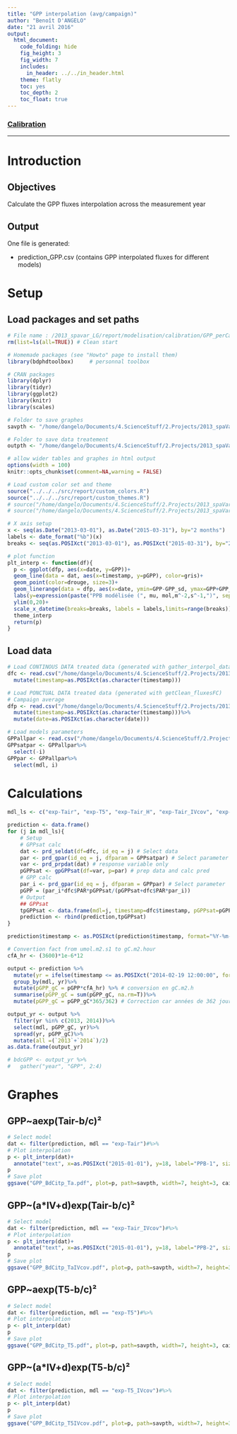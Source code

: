 ```yaml
---
title: "GPP interpolation (avg/campaign)"
author: "Benoît D'ANGELO"
date: "21 avril 2016"
output:
  html_document:
    code_folding: hide
    fig_height: 3
    fig_width: 7
    includes:
      in_header: ../../in_header.html
    theme: flatly
    toc: yes
    toc_depth: 2
    toc_float: true
---
```


<h3><a href="../mod_toc.html"> Calibration </a></h3>
***

# Introduction

## Objectives

Calculate the GPP fluxes interpolation across the measurement year

## Output

One file is generated:

* prediction_GPP.csv (contains GPP interpolated fluxes for different models)

# Setup

## Load packages and set paths

```r
# File name : /2013_spavar_LG/report/modelisation/calibration/GPP_perCampaign_int.Rmd
rm(list=ls(all=TRUE)) # Clean start

# Homemade packages (see "Howto" page to install them)
library(bdphdtoolbox)     # personnal toolbox

# CRAN packages
library(dplyr)
library(tidyr)
library(ggplot2)
library(knitr)
library(scales)

# Folder to save graphes
savpth <- "/home/dangelo/Documents/4.ScienceStuff/2.Projects/2013_spaVar_LG/graphs/carbonbalance/ecosyst/interpolation"

# Folder to save data treatement
outpth <- "/home/dangelo/Documents/4.ScienceStuff/2.Projects/2013_spaVar_LG/data/processed"

# allow wider tables and graphes in html output
options(width = 100)
knitr::opts_chunk$set(comment=NA,warning = FALSE)

# Load custom color set and theme
source("../../../src/report/custom_colors.R")
source("../../../src/report/custom_themes.R")
# source("/home/dangelo/Documents/4.ScienceStuff/2.Projects/2013_spaVar_LG/src/report/custom_colors.R")
# source("/home/dangelo/Documents/4.ScienceStuff/2.Projects/2013_spaVar_LG/src/report/custom_themes.R")
```

```r
# X axis setup
x <- seq(as.Date("2013-03-01"), as.Date("2015-03-31"), by="2 months")
labels <- date_format("%b")(x)
breaks <- seq(as.POSIXct("2013-03-01"), as.POSIXct("2015-03-31"), by="2 months")

# plot function
plt_interp <- function(df){
  p <- ggplot(dfp, aes(x=date, y=GPP))+
  geom_line(data = dat, aes(x=timestamp, y=pGPP), color=gris)+
  geom_point(color=drouge, size=3)+
  geom_linerange(data = dfp, aes(x=date, ymin=GPP-GPP_sd, ymax=GPP+GPP_sd), color=drouge)+
  labs(y=expression(paste("PPB modélisée (", mu, mol,m^-2,s^-1,")", sep="")), x="")+
  ylim(0,20)+
  scale_x_datetime(breaks=breaks, labels = labels,limits=range(breaks))+
  theme_interp
  return(p)
}
```

## Load data

```r
# Load CONTINOUS DATA treated data (generated with gather_interpol_data.R)
dfc <- read.csv("/home/dangelo/Documents/4.ScienceStuff/2.Projects/2013_spaVar_LG/data/processed/env_var_interp.csv")%>%
  mutate(timestamp=as.POSIXct(as.character(timestamp)))
```

```r
# Load PONCTUAL DATA treated data (generated with getClean_fluxesFC)
# Campaign average
dfp <- read.csv("/home/dangelo/Documents/4.ScienceStuff/2.Projects/2013_spaVar_LG/data/processed/cl_fluxesFC_avg.csv")%>%
  mutate(timestamp=as.POSIXct(as.character(timestamp)))%>%
  mutate(date=as.POSIXct(as.character(date)))
```

```r
# Load models parameters
GPPallpar <- read.csv("/home/dangelo/Documents/4.ScienceStuff/2.Projects/2013_spaVar_LG/data/processed/GPPsat_GPP_mdlpar.csv")
GPPsatpar <- GPPallpar%>%
  select(-i)
GPPpar <- GPPallpar%>%
  select(mdl, i)
```

# Calculations
```r
mdl_ls <- c("exp-Tair", "exp-T5", "exp-Tair_H", "exp-Tair_IVcov", "exp-T5_IVcov")

prediction <- data.frame()
for (j in mdl_ls){
    # Setup
    # GPPsat calc
    dat <- prd_seldat(df=dfc, id_eq = j) # Select data
    par <- prd_gpar(id_eq = j, dfparam = GPPsatpar) # Select parameter
    var <- prd_prpdat(dat) # response variable only
    pGPPsat <- gpGPPsat(df=var, p=par) # prep data and calc pred
    # GPP calc
    par_i <- prd_gpar(id_eq = j, dfparam = GPPpar) # Select parameter
    pGPP = (par_i*dfc$PAR*pGPPsat/(pGPPsat+dfc$PAR*par_i))
    # Output
    ## GPPsat
    tpGPPsat <- data.frame(mdl=j, timestamp=dfc$timestamp, pGPPsat=pGPPsat, pGPP=pGPP)
    prediction <- rbind(prediction,tpGPPsat) 
}

prediction$timestamp <- as.POSIXct(prediction$timestamp, format="%Y-%m-%d %H:%M:%S")
```

```r
# Convertion fact from umol.m2.s1 to gC.m2.hour
cfA_hr <- (3600)*1e-6*12

output <- prediction %>%
  mutate(yr = ifelse(timestamp <= as.POSIXct("2014-02-19 12:00:00", format="%Y-%m-%d %H:%M:%S"), "2013", "2014"))%>%
  group_by(mdl, yr)%>%
  mutate(pGPP_gC = pGPP*cfA_hr) %>% # conversion en gC.m2.h
  summarise(pGPP_gC = sum(pGPP_gC, na.rm=T))%>%
  mutate(pGPP_gC = pGPP_gC*365/362) # Correction car années de 362 jours

output_yr <- output %>%
  filter(yr %in% c(2013, 2014))%>%
  select(mdl, pGPP_gC, yr)%>%
  spread(yr, pGPP_gC)%>%
  mutate(all =(`2013`+`2014`)/2)
as.data.frame(output_yr)

# bdcGPP <- output_yr %>%
#   gather("year", "GPP", 2:4)

```

# Graphes {.tabset}

## GPP~aexp(Tair-b/c)²

```r
# Select model
dat <- filter(prediction, mdl == "exp-Tair")#%>%
# Plot interpolation
p <- plt_interp(dat)+
  annotate("text", x=as.POSIXct("2015-01-01"), y=18, label="PPB-1", size=5)
p
# Save plot
ggsave("GPP_BdCitp_Ta.pdf", plot=p, path=savpth, width=7, height=3, cairo_pdf)
```

## GPP~(a*IV+d)exp(Tair-b/c)²

```r
# Select model
dat <- filter(prediction, mdl == "exp-Tair_IVcov")#%>%
# Plot interpolation
p <- plt_interp(dat)+
  annotate("text", x=as.POSIXct("2015-01-01"), y=18, label="PPB-2", size=5)
p
# Save plot
ggsave("GPP_BdCitp_TaIVcov.pdf", plot=p, path=savpth, width=7, height=3, cairo_pdf)
```

## GPP~aexp(T5-b/c)²

```r
# Select model
dat <- filter(prediction, mdl == "exp-T5")#%>%
# Plot interpolation
p <- plt_interp(dat)
p
# Save plot
ggsave("GPP_BdCitp_T5.pdf", plot=p, path=savpth, width=7, height=3, cairo_pdf)
```

## GPP~(a*IV+d)exp(T5-b/c)²

```r
# Select model
dat <- filter(prediction, mdl == "exp-T5_IVcov")#%>%
# Plot interpolation
p <- plt_interp(dat)
p
# Save plot
ggsave("GPP_BdCitp_T5IVcov.pdf", plot=p, path=savpth, width=7, height=3, cairo_pdf)
```